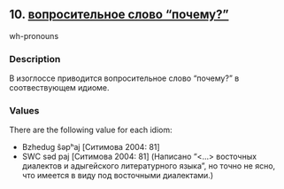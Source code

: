 ## 10. <a href =  'https://agricolamz.github.io/The_Circassian_Isoglosses_Database/10.html'>вопросительное слово "почему?"</a>
wh-pronouns

### Description

В изоглоссе приводится вопросительное слово "почему?" в соотвествующем идиоме.

### Values
There are the following value for each idiom:

* Bzhedug  ŝəpʰaj [Ситимова 2004: 81] 
* SWC  səd paj [Ситимова 2004: 81] (Написано "<...> восточных диалектов и адыгейского литературного языка", но точно не ясно, что имеется в виду под восточными диалектами.)

